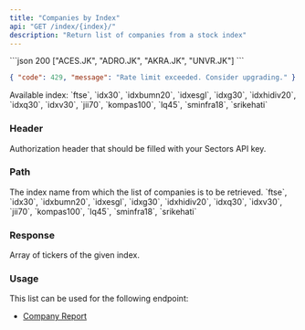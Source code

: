 ```yaml
---
title: "Companies by Index"
api: "GET /index/{index}/"
description: "Return list of companies from a stock index"
---
```


<ResponseExample>
```json 200
["ACES.JK", "ADRO.JK", "AKRA.JK", "UNVR.JK"]
```

```json 429
{ "code": 429, "message": "Rate limit exceeded. Consider upgrading." }
```

</ResponseExample>

<Note>
  Available index: `ftse`, `idx30`, `idxbumn20`, `idxesgl`, `idxg30`,
  `idxhidiv20`, `idxq30`, `idxv30`, `jii70`, `kompas100`, `lq45`, `sminfra18`,
  `srikehati`
</Note>

### Header

<ParamField header="Authorization" type="string" required>
  Authorization header that should be filled with your Sectors API key.
</ParamField>

### Path

<ParamField path="index" type="string" required>
  The index name from which the list of companies is to be retrieved.
  <Accordion title="Available index">
    `ftse`, `idx30`, `idxbumn20`, `idxesgl`, `idxg30`, `idxhidiv20`, `idxq30`,
    `idxv30`, `jii70`, `kompas100`, `lq45`, `sminfra18`, `srikehati`
  </Accordion>
</ParamField>

### Response

<ResponseField name="payload" type="string[]" required>
  Array of tickers of the given index.
</ResponseField>

### Usage

This list can be used for the following endpoint:

- [Company Report](../report/company)
